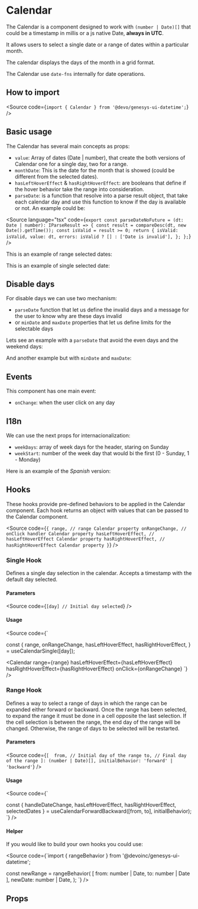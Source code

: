 

<Meta of={Stories} />

# Calendar

The Calendar is a component designed to work with `(number | Date)[]` that
could be a timestamp in millis or a js native Date, **always in UTC**.

It allows users to select a single date or a range of dates within a particular
month.

The calendar displays the days of the month in a grid format.

The Calendar use `date-fns` internally for date operations.

## How to import

<Source code={`import { Calendar } from '@devo/genesys-ui-datetime';`} />

## Basic usage

The Calendar has several main concepts as props:

- `value`: Array of dates (Date | number), that create the both versions
  of Calendar one for a single day, two for a range.
- `monthDate`: This is the date for the month that is showed (could be different
  from the selected dates).
- `hasLeftHoverEffect` & `hasRightHoverEffect`: are booleans that define if the
  hover behavior take the range into consideration.
- `parseDate`: is a function that resolve into a parse result object, that take
  each calendar day and use this function to know if the day is available or
  not. An example could be:

<Source language="tsx" code={`export const parseDateNoFuture = (dt: Date | number): IParseResult => {
  const result = compareDesc(dt, new Date().getTime());
  const isValid = result >= 0;
  return {
    isValid: isValid,
    value: dt,
    errors: isValid ? [] : ['Date is invalid'],
  };
};`} />

This is an example of range selected dates:

<Canvas of={Stories.Base} />

This is an example of single selected date:

<Canvas of={Stories.Single} />

## Disable days

For disable days we can use two mechanism:
- `parseDate` function that let us define the invalid days and a message for the
  user to know why are these days invalid
- or `minDate` and `maxDate` properties that let us define limits for the
  selectable days

Lets see an example with a `parseDate` that avoid the even days and the weekend
days:

<Canvas of={Stories.ParseDate} />

And another example but with `minDate` and `maxDate`:

<Canvas of={Stories.MinMaxDate} />

## Events

This component has one main event:

- `onChange`: when the user click on any day

## I18n

We can use the next props for internacionalization:

- `weekDays`: array of week days for the header, staring on Sunday
- `weekStart`: number of the week day that would bi the first (0 - Sunday, 1 -
  Monday)

Here is an example of the *Spanish* version:

<Canvas of={Stories.I18n} />

## Hooks

These hooks provide pre-defined behaviors to be applied in the Calendar component.
Each hook returns an object with values that can be passed to the Calendar component.

<Source
  code={`
{
  range, // range Calendar property
  onRangeChange, // onClick handler Calendar property
  hasLeftHoverEffect, // hasLeftHoverEffect Calendar property
  hasRightHoverEffect, // hasRightHoverEffect Calendar property
}
`}
/>

### Single Hook

Defines a single day selection in the calendar.
Accepts a timestamp with the default day selected.

<Canvas of={Stories.SingleHook} />

#### Parameters

<Source
  code={`
[day] // Initial day selected
`}
/>

#### Usage

<Source
code={`

const {
  range,
  onRangeChange,
  hasLeftHoverEffect,
  hasRightHoverEffect,
} = useCalendarSingle([day]);

<Calendar
  range={range}
  hasLeftHoverEffect={hasLeftHoverEffect}
  hasRightHoverEffect={hasRightHoverEffect}
  onClick={onRangeChange}
`}
/>

### Range Hook

Defines a way to select a range of days in which the range can be expanded
either forward or backward. Once the range has been selected, to expand the
range it must be done in a cell opposite the last selection. If the cell
selection is between the range, the end day of the range will be changed.
Otherwise, the range of days to be selected will be restarted.

<Canvas of={Stories.RangeHook} />

#### Parameters

<Source
  code={`
[ 
  from, // Initial day of the range
  to, // Final day of the range
]: (number | Date)[],
initialBehavior: 'forward' | 'backward'
`}
/>

#### Usage

<Source
code={`

const {
  handleDateChange,
  hasLeftHoverEffect,
  hasRightHoverEffect,
  selectedDates
} = useCalendarForwardBackward([from, to], initialBehavior);
`}
/>

#### Helper

If you would like to build your own hooks you could use:

<Source
code={`import { rangeBehavior } from '@devoinc/genesys-ui-datetime';

const newRange = rangeBehavior(
  [
    from: number | Date,
    to: number | Date
  ],
  newDate: number | Date,
);
`}
/>

## Props

<ArgTypes of={Stories} />
